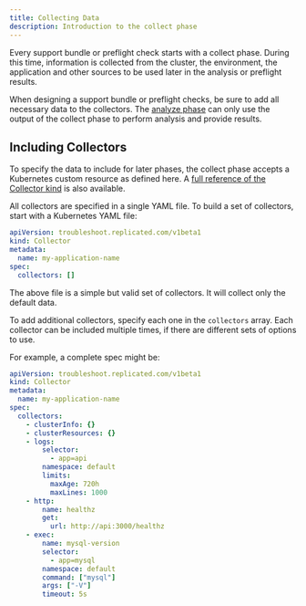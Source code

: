 ```yaml
---
title: Collecting Data
description: Introduction to the collect phase
---
```


Every support bundle or preflight check starts with a collect phase.
During this time, information is collected from the cluster, the environment, the application and other sources to be used later in the analysis or preflight results.

When designing a support bundle or preflight checks, be sure to add all necessary data to the collectors.
The [analyze phase](https://troubleshoot.sh/analyze) can only use the output of the collect phase to perform analysis and provide results.

## Including Collectors

To specify the data to include for later phases, the collect phase accepts a Kubernetes custom resource as defined here.
A [full reference of the Collector kind](./reference/collectors) is also available.

All collectors are specified in a single YAML file.
To build a set of collectors, start with a Kubernetes YAML file:

```yaml
apiVersion: troubleshoot.replicated.com/v1beta1
kind: Collector
metadata:
  name: my-application-name
spec:
  collectors: []
```

The above file is a simple but valid set of collectors.
It will collect only the default data.

To add additional collectors, specify each one in the `collectors` array.
Each collector can be included multiple times, if there are different sets of options to use.

For example, a complete spec might be:

```yaml
apiVersion: troubleshoot.replicated.com/v1beta1
kind: Collector
metadata:
  name: my-application-name
spec:
  collectors:
    - clusterInfo: {}
    - clusterResources: {}
    - logs:
        selector:
          - app=api
        namespace: default
        limits:
          maxAge: 720h
          maxLines: 1000
    - http:
        name: healthz
        get:
          url: http://api:3000/healthz
    - exec:
        name: mysql-version
        selector:
          - app=mysql
        namespace: default
        command: ["mysql"]
        args: ["-V"]
        timeout: 5s
```
